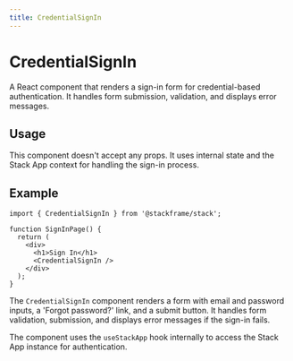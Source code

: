 ```yaml
---
title: CredentialSignIn
---
```


# CredentialSignIn

A React component that renders a sign-in form for credential-based authentication. It handles form submission, validation, and displays error messages.

## Usage

This component doesn't accept any props. It uses internal state and the Stack App context for handling the sign-in process.

## Example

```tsx
import { CredentialSignIn } from '@stackframe/stack';

function SignInPage() {
  return (
    <div>
      <h1>Sign In</h1>
      <CredentialSignIn />
    </div>
  );
}
```

The `CredentialSignIn` component renders a form with email and password inputs, a 'Forgot password?' link, and a submit button. It handles form validation, submission, and displays error messages if the sign-in fails.

The component uses the `useStackApp` hook internally to access the Stack App instance for authentication.